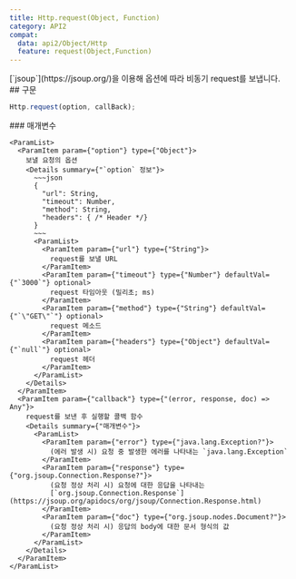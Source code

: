 ```yaml
---
title: Http.request(Object, Function)
category: API2
compat:
  data: api2/Object/Http
  feature: request(Object,Function)
---
```


<Section>
  [`jsoup`](https://jsoup.org/)을 이용해 옵션에 따라 비동기 request를 보냅니다.
</Section>
<Section>
  ## 구문

  ~~~js
  Http.request(option, callBack);
  ~~~

  <Section>
    ### 매개변수

    <ParamList>
      <ParamItem param={"option"} type={"Object"}>
        보낼 요청의 옵션
        <Details summary={"`option` 정보"}>
          ~~~json
          {
            "url": String,
            "timeout": Number,
            "method": String,
            "headers": { /* Header */}
          }
          ~~~
          <ParamList>
            <ParamItem param={"url"} type={"String"}>
              request를 보낼 URL
            </ParamItem>
            <ParamItem param={"timeout"} type={"Number"} defaultVal={"`3000`"} optional>
              request 타임아웃 (밀리초; ms)
            </ParamItem>
            <ParamItem param={"method"} type={"String"} defaultVal={"`\"GET\"`"} optional>
              request 메소드
            </ParamItem>
            <ParamItem param={"headers"} type={"Object"} defaultVal={"`null`"} optional>
              request 헤더
            </ParamItem>
          </ParamList>
        </Details>
      </ParamItem>
      <ParamItem param={"callback"} type={"(error, response, doc) => Any"}>
        request를 보낸 후 실행할 콜백 함수
        <Details summary={"매개변수"}>
          <ParamList>
            <ParamItem param={"error"} type={"java.lang.Exception?"}>
              (에러 발생 시) 요청 중 발생한 에러를 나타내는 `java.lang.Exception`
            </ParamItem>
            <ParamItem param={"response"} type={"org.jsoup.Connection.Response?"}>
              (요청 정상 처리 시) 요청에 대한 응답을 나타내는
              [`org.jsoup.Connection.Response`](https://jsoup.org/apidocs/org/jsoup/Connection.Response.html)
            </ParamItem>
            <ParamItem param={"doc"} type={"org.jsoup.nodes.Document?"}>
              (요청 정상 처리 시) 응답의 body에 대한 문서 형식의 값
            </ParamItem>
          </ParamList>
        </Details>
      </ParamItem>
    </ParamList>
  </Section>
</Section>